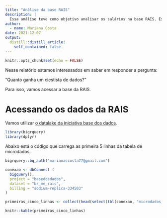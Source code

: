 ```yaml
---
title: "Análise da base RAIS"
description: |
  Essa análise teve como objetivo analisar os salários na base RAIS. Esse projeto foi feito na Semana Data Science na prático do Curso-R.
author:
  - name: Mariana Costa
date: 2021-12-07
output:
  distill::distill_article:
    self_contained: false
---
```


```r
knitr::opts_chunk$set(echo = FALSE)
```

Nesse relatório estamos interessados em saber em responder a pergunta:

"Quanto ganha um ciestista de dados?"

Para isso, vamos acessar a base da RAIS.

# Acessando os dados da RAIS

Vamos utilizar [o datalake da iniciativa base dos dados](https://basedosdados.org).


```r

library(bigrquery)
library(dplyr)
```

Abaixo está o código que carrega as primeira 5 linhas da tabela de microdados.

```r

bigrquery::bq_auth("marianascosta77@gmail.com")

conexao <- dbConnect (
  bigquery(),
  project = "basedosdados",
  dataset = "br_me_rais",
  billing = "sodium-replica-334503"
)

primeiras_cinco_linhas <- collect(head(select(tbl(conexao, "microdados_vinculos"), everything()), 5))

knitr::kable(primeiras_cinco_linhas)
```

